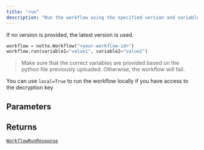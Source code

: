 ```yaml
---
title: "run"
description: "Run the workflow using the specified version and variables"
---
```




If no version is provided, the latest version is used.

```python
workflow = notte.Workflow("<your-workflow-id>")
workflow.run(variable1="value1", variable2="value2")
```

> Make sure that the correct variables are provided based on the python file previously uploaded. Otherwise, the workflow will fail.

You can use `local=True` to run the workflow locally if you have access to the decryption key


## Parameters

<ParamField path="version" type="UnionType[str, None]" default="None">
</ParamField>

<ParamField path="local" type="bool" default="False">
</ParamField>

<ParamField path="restricted" type="bool" default="True">
</ParamField>

<ParamField path="timeout" type="UnionType[int, None]" default="None">
</ParamField>

<ParamField path="stream" type="bool" default="True">
</ParamField>

<ParamField path="raise_on_failure" type="bool" default="True">
</ParamField>

<ParamField path="workflow_run_id" type="UnionType[str, None]" default="None">
</ParamField>

<ParamField path="log_callback" type="UnionType[Callable[[<class 'str'>], None], None]" default="None">
</ParamField>

<ParamField path="variables" type="Any" required>
</ParamField>

## Returns

[`WorkflowRunResponse`](/sdk-reference/misc/workflowrunresponse)
